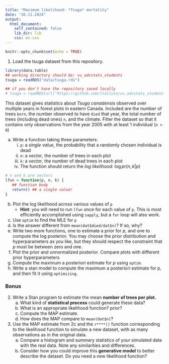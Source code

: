 ```yaml
---
title: "Maximum likelihood: *Tsuga* mortality"
date: "26.11.2024"
output: 
  html_document:
    self_contained: false
    lib_dir: lib
    css: ex.css
---
```


```r
knitr::opts_chunk$set(echo = TRUE)
```


1. Load the tsuga dataset from this repository.

```r
library(data.table)
## working directory should be: vu_advstats_students
tsuga = readRDS("data/tsuga.rds")

## if you don't have the repository saved locally
# tsuga = readRDS(url("https://github.com/ltalluto/vu_advstats_students/raw/main/data/tsuga.rds"))
```

This dataset gives statistics about *Tsuga canadensis* observed over multiple years in forest plots in eastern Canada. Included are the number of trees `born`, the number observed to have `died` that year, the total number of trees (including dead ones) `n`, and the climate. Filter the dataset so that it contains only observations from the year 2005 with at least 1 individual (`n > 0`)

   a. Write a function taking three parameters:
      i. `p`: a *single value*, the probability that a randomly chosen individual is dead
      ii. `n`: a *vector*, the number of trees in each plot
      iii. `k`: a *vector*, the number of dead trees in each plot
      iv. The function should return the *log likelihood*: $\log pr(n,k|p)$

```r
# n and k are vectors
lfun = function(p, n, k) {
   ## function body
   return() ## a single value!
}
```

   
   b. Plot the log likelihood across various values of `p`
		* **Hint**: you will need to run `lfun` once for each value of `p`. This is most efficiently accomplished using `sapply`, but a `for` loop will also work.
   c. Use `optim` to find the MLE for `p`
   d. Is the answer different from `mean(dat$died/dat$n)`? If so, why?
   e. Write two more functions, one to estimate a prior for *p*, and one to compute the log posterior. You may choose the prior distribution and hyperparameters as you like, but they should respect the constraint that *p* must be between zero and one.
   f. Plot the prior and unnormalized posterior. Compare plots with different prior hyperparameters
   g. Compute the maximum a posteriori estimate for *p* using `optim`.
   h. Write a stan model to compute the maximum a posteriori estimate for p, and then fit it using `optimizing`.

### Bonus

2. Write a Stan program to estimate the mean **number of trees per plot.**
    a. What kind of **statistical process** could generate these data?
    b. What is an appropriate likelihood function? prior?
    c. Compute the MAP estimate.
    d. How does the MAP compare to `mean(dat$n)`?

3. Use the MAP estimate from 2c and the `r****()` function corresponding to the likelihood function to simulate a new dataset, with as many observations as in the original data.
   a. Compare a histogram and summary statistics of your simulated data with the real data. Note any similarities and differences.
   b. Consider how you could improve this **generative model** to better describe the dataset. Do you need a new likelihood function?

